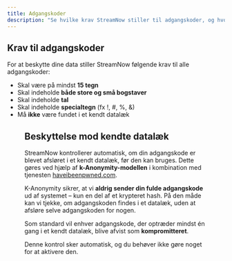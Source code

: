 ```yaml
---
title: Adgangskoder
description: "Se hvilke krav StreamNow stiller til adgangskoder, og hvordan systemet beskytter mod kendte datalæk."
---
```


## Krav til adgangskoder

For at beskytte dine data stiller StreamNow følgende krav til alle adgangskoder:

- Skal være på mindst **15 tegn**
- Skal indeholde **både store og små bogstaver**
- Skal indeholde **tal**
- Skal indeholde **specialtegn** (fx !, #, %, &)
- Må **ikke** være fundet i et kendt datalæk

<Figure src="/images/password-requirements.png" alt="Eksempel på adgangskodekrav" />

## Beskyttelse mod kendte datalæk

StreamNow kontrollerer automatisk, om din adgangskode er blevet afsløret i et kendt datalæk, før den kan bruges.
Dette gøres ved hjælp af **k-Anonymity-modellen** i kombination med tjenesten [haveibeenpwned.com](https://haveibeenpwned.com/).

K-Anonymity sikrer, at vi **aldrig sender din fulde adgangskode** ud af systemet – kun en del af et krypteret hash.
På den måde kan vi tjekke, om adgangskoden findes i et datalæk, uden at afsløre selve adgangskoden for nogen.

Som standard vil enhver adgangskode, der optræder mindst én gang i et kendt datalæk, blive afvist som **kompromitteret**.

<Note>
    Denne kontrol sker automatisk, og du behøver ikke gøre noget for at aktivere den.
</Note>
